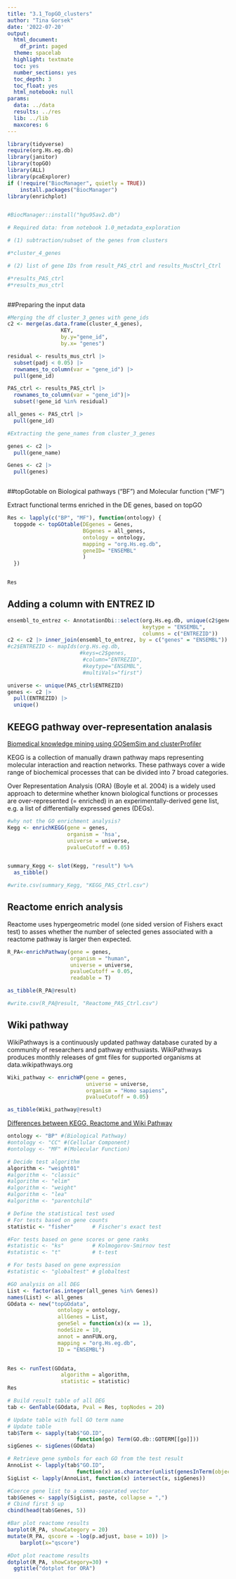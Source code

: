 ```yaml
---
title: "3.1_TopGO_clusters"
author: "Tina Gorsek"
date: '2022-07-20'
output:
  html_document:
    df_print: paged
  theme: spacelab
  highlight: textmate
  toc: yes
  number_sections: yes
  toc_depth: 3
  toc_float: yes
  html_notebook: null
params:
  data: ../data
  results: ../res
  lib: ../lib
  maxcores: 6
---
```




```r
library(tidyverse)
require(org.Hs.eg.db)
library(janitor)
library(topGO)
library(ALL)
library(pcaExplorer)
if (!require("BiocManager", quietly = TRUE))
    install.packages("BiocManager")
library(enrichplot)


#BiocManager::install("hgu95av2.db")

# Required data: from notebook 1.0_metadata_exploration

# (1) subtraction/subset of the genes from clusters 

#*cluster_4_genes

# (2) list of gene IDs from result_PAS_ctrl and results_MusCtrl_Ctrl

#*results_PAS_ctrl
#*results_mus_ctrl



```

##Preparing the input data

```r
#Merging the df cluster_3_genes with gene_ids
c2 <- merge(as.data.frame(cluster_4_genes), 
                 KEY, 
                 by.y="gene_id", 
                 by.x= "genes")

residual <- results_mus_ctrl |>
  subset(padj < 0.05) |>
  rownames_to_column(var = "gene_id") |>
  pull(gene_id)

PAS_ctrl <- results_PAS_ctrl |>
  rownames_to_column(var = "gene_id")|>
  subset(!gene_id %in% residual) 

all_genes <- PAS_ctrl |>
  pull(gene_id)

#Extracting the gene_names from cluster_3_genes

genes <- c2 |>
  pull(gene_name)

Genes <- c2 |>
  pull(genes)



```

##topGotable on Biological pathways ("BF") and Molecular function ("MF")

Extract functional terms enriched in the DE genes, based on topGO

```r
Res <- lapply(c("BP", "MF"), function(ontology) {
  topgode <- topGOtable(DEgenes = Genes,
                        BGgenes = all_genes,
                        ontology = ontology,
                        mapping = "org.Hs.eg.db",
                        geneID= "ENSEMBL"
                        )
  })


Res

```

 
## Adding a column with ENTREZ ID 
 
 
```r
ensembl_to_entrez <- AnnotationDbi::select(org.Hs.eg.db, unique(c2$genes),
                                           keytype = "ENSEMBL",
                                           columns = c("ENTREZID"))
c2 <- c2 |> inner_join(ensembl_to_entrez, by = c("genes" = "ENSEMBL"))
#c2$ENTREZID <- mapIds(org.Hs.eg.db,
                       #keys=c2$genes, 
                        #column="ENTREZID",
                        #keytype="ENSEMBL",
                        #multiVals="first")

universe <- unique(PAS_ctrl$ENTREZID)
genes <- c2 |>
  pull(ENTREZID) |> 
  unique()
```
## KEEGG pathway over-representation analasis
 
[Biomedical knowledge mining using GOSemSim and clusterProfiler](https://yulab-smu.top/biomedical-knowledge-mining-book/clusterprofiler-kegg.html)

KEGG is a collection of manually drawn pathway maps representing molecular interaction and reaction networks. These pathways cover a wide range of biochemical processes that can be divided into 7 broad categories.

Over Representation Analysis (ORA) (Boyle et al. 2004) is a widely used approach to determine whether known biological functions or processes are over-represented (= enriched) in an experimentally-derived gene list, e.g. a list of differentially expressed genes (DEGs).

```r
#why not the GO enrichment analysis?
Kegg <- enrichKEGG(gene = genes,
                   organism = 'hsa',
                   universe = universe,
                   pvalueCutoff = 0.05)


summary_Kegg <- slot(Kegg, "result") %>%
  as_tibble() 

#write.csv(summary_Kegg, "KEGG_PAS_Ctrl.csv")

```

## Reactome enrich analysis

Reactome uses hypergeometric model (one sided version of Fishers exact test) to asses whether the number of selected genes associated with a reactome pathway is larger then expected. 

```r
R_PA<-enrichPathway(gene = genes, 
                    organism = "human",
                    universe = universe,
                    pvalueCutoff = 0.05, 
                    readable = T)

as_tibble(R_PA@result)

#write.csv(R_PA@result, "Reactome_PAS_Ctrl.csv")
```
## Wiki pathway

WikiPathways is a continuously updated pathway database curated by a community of researchers and pathway enthusiasts. WikiPathways produces monthly releases of gmt files for supported organisms at data.wikipathways.org

```r
Wiki_pathway <- enrichWP(gene = genes, 
                         universe = universe,
                         organism = "Homo sapiens",
                         pvalueCutoff = 0.05)

as_tibble(Wiki_pathway@result)
```
[Differences between KEGG, Reactome and Wiki Pathway](https://www.frontiersin.org/articles/10.3389/fgene.2019.01203/full)
```r
ontology <- "BP" #(Biological Pathway)
#ontology <- "CC" #(Cellular Component)
#ontology <- "MF" #(Molecular Function)

# Decide test algorithm
algorithm <- "weight01"
#algorithm <- "classic"
#algorithm <- "elim"
#algorithm <- "weight"
#algorithm <- "lea"
#algorithm <- "parentchild"

# Define the statistical test used
# For tests based on gene counts
statistic <- "fisher"      # Fischer's exact test

#For tests based on gene scores or gene ranks
#statistic <- "ks"         # Kolmogorov-Smirnov test
#statistic <- "t"          # t-test

# For tests based on gene expression
#statistic <- "globaltest" # globaltest

#GO analysis on all DEG
List <- factor(as.integer(all_genes %in% Genes))
names(List) <- all_genes
GOdata <- new("topGOdata", 
                ontology = ontology, 
                allGenes = List, 
                geneSel = function(x)(x == 1), 
                nodeSize = 10, 
                annot = annFUN.org, 
                mapping = "org.Hs.eg.db", 
                ID = "ENSEMBL")


Res <- runTest(GOdata, 
                 algorithm = algorithm, 
                 statistic = statistic)
Res

# Build result table of all DEG
tab <- GenTable(GOdata, Pval = Res, topNodes = 20)

# Update table with full GO term name
# Update table 
tab$Term <- sapply(tab$"GO.ID", 
                      function(go) Term(GO.db::GOTERM[[go]]))
sigGenes <- sigGenes(GOdata)

# Retrieve gene symbols for each GO from the test result
AnnoList <- lapply(tab$"GO.ID", 
                      function(x) as.character(unlist(genesInTerm(object = GOdata, whichGO = x))))
SigList <- lapply(AnnoList, function(x) intersect(x, sigGenes))

#Coerce gene list to a comma-separated vector
tab$Genes <- sapply(SigList, paste, collapse = ",")
# Cbind first 5 up 
cbind(head(tab$Genes, 5))
```

```r
#Bar plot reactome results
barplot(R_PA, showCategory = 20)
mutate(R_PA, qscore = -log(p.adjust, base = 10)) |>
    barplot(x="qscore")

#Dot plot reactome results
dotplot(R_PA, showCategory=30) + 
  ggtitle("dotplot for ORA")


```
